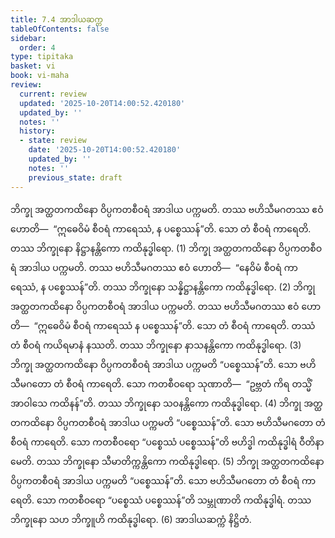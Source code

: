 ```yaml
---
title: 7.4 အာဒါယဆက္က
tableOfContents: false
sidebar:
  order: 4
type: tipitaka
basket: vi
book: vi-maha
review:
  current: review
  updated: '2025-10-20T14:00:52.420180'
  updated_by: ''
  notes: ''
  history:
  - state: review
    date: '2025-10-20T14:00:52.420180'
    updated_by: ''
    notes: ''
    previous_state: draft
---
```



<DynamicBreadcrumb />


<ReviewStatus review={frontmatter.review} showDetails={true} />

<HypothesisAnnotation frontmatter={frontmatter} />

<Division number="313" book="vi-maha" e="ch" v="3" p="355">

<Paragraph number="1413" book="vi-maha">
ဘိက္ခု အတ္ထတကထိနော ဝိပ္ပကတစီဝရံ အာဒါယ ပက္ကမတိ. တဿ ဗဟိသီမဂတဿ ဧဝံ ဟောတိ—  “ဣဓေဝိမံ စီဝရံ ကာရေဿံ, န ပစ္စေဿန်”တိ. သော တံ စီဝရံ ကာရေတိ. တဿ ဘိက္ခုနော နိဋ္ဌာနန္တိကော ကထိနုဒ္ဓါရော. (1)
</Paragraph>

<Paragraph number="1414" book="vi-maha">
ဘိက္ခု အတ္ထတကထိနော ဝိပ္ပကတစီဝရံ အာဒါယ ပက္ကမတိ. တဿ ဗဟိသီမဂတဿ ဧဝံ ဟောတိ—  “နေဝိမံ စီဝရံ ကာရေဿံ, န ပစ္စေဿန်”တိ. တဿ ဘိက္ခုနော သန္နိဋ္ဌာနန္တိကော ကထိနုဒ္ဓါရော. (2)
</Paragraph>

<Paragraph number="1415" book="vi-maha">
ဘိက္ခု အတ္ထတကထိနော ဝိပ္ပကတစီဝရံ အာဒါယ ပက္ကမတိ. တဿ ဗဟိသီမဂတဿ ဧဝံ ဟောတိ—  “ဣဓေဝိမံ စီဝရံ ကာရေဿံ န ပစ္စေဿန်”တိ. သော တံ စီဝရံ ကာရေတိ. တဿံ တံ စီဝရံ ကယိရမာနံ နဿတိ. တဿ ဘိက္ခုနော နာသနန္တိကော ကထိနုဒ္ဓါရော. (3)
</Paragraph>

<Paragraph number="1416" book="vi-maha">
ဘိက္ခု အတ္ထတကထိနော ဝိပ္ပကတစီဝရံ အာဒါယ ပက္ကမတိ “ပစ္စေဿန်”တိ. သော ဗဟိသီမဂတော တံ စီဝရံ ကာရေတိ. သော ကတစီဝရော သုဏာတိ—  “ဥဗ္ဘတံ ကိရ တသ္မိံ အာဝါသေ ကထိနန်”တိ. တဿ ဘိက္ခုနော သဝနန္တိကော ကထိနုဒ္ဓါရော. (4)
</Paragraph>

<Paragraph number="1417" book="vi-maha">
ဘိက္ခု အတ္ထတကထိနော ဝိပ္ပကတစီဝရံ အာဒါယ ပက္ကမတိ “ပစ္စေဿန်”တိ. သော ဗဟိသီမဂတော တံ စီဝရံ ကာရေတိ. သော ကတစီဝရော “ပစ္စေဿံ ပစ္စေဿန်”တိ ဗဟိဒ္ဓါ ကထိနုဒ္ဓါရံ ဝီတိနာမေတိ. တဿ ဘိက္ခုနော သီမာတိက္ကန္တိကော ကထိနုဒ္ဓါရော. (5)
</Paragraph>

<Paragraph number="1418" book="vi-maha">
ဘိက္ခု အတ္ထတကထိနော ဝိပ္ပကတစီဝရံ အာဒါယ ပက္ကမတိ “ပစ္စေဿန်”တိ. သော ဗဟိသီမဂတော တံ စီဝရံ ကာရေတိ. သော ကတစီဝရော “ပစ္စေဿံ ပစ္စေဿန်”တိ သမ္ဘုဏာတိ ကထိနုဒ္ဓါရံ. တဿ ဘိက္ခုနော သဟ ဘိက္ခူဟိ ကထိနုဒ္ဓါရော. (6)

</Paragraph>
</Division>

<Paragraph number="1419" type="center" book="vi-maha">
အာဒါယဆက္ကံ နိဋ္ဌိတံ.
</Paragraph>